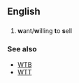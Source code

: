 ==English==
==={{initialism}}===
#{{Internet slang}} '''w'''ant/'''w'''illing '''t'''o '''s'''ell

===See also===
*[[WTB]]
*[[WTT]]